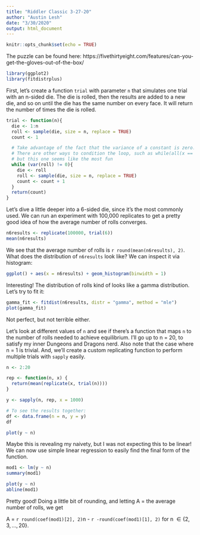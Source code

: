```yaml
---
title: "Riddler Classic 3-27-20"
author: "Austin Lesh"
date: "3/30/2020"
output: html_document
---
```


```r
knitr::opts_chunk$set(echo = TRUE)
```
The puzzle can be found here: https://fivethirtyeight.com/features/can-you-get-the-gloves-out-of-the-box/

```r
library(ggplot2)
library(fitdistrplus)
```

First, let's create a function `trial` with parameter `n` that simulates one trial with an n-sided die. The die is rolled, then the results are added to a new die, and so on until the die has the same number on every face. It will return the number of times the die is rolled.

```r
trial <- function(n){
  die <- 1:n
  roll <- sample(die, size = n, replace = TRUE)
  count <- 1

  # Take advantage of the fact that the variance of a constant is zero.
  # There are other ways to condition the loop, such as while(all(x == x[1])),
  # but this one seems like the most fun
  while (var(roll) != 0){
    die <- roll
    roll <- sample(die, size = n, replace = TRUE)
    count <- count + 1
  }
  return(count)
}
```

Let's dive a little deeper into a 6-sided die, since it's the most commonly used. We can run an experiment with 100,000 replicates to get a pretty good idea of how the average number of rolls converges.

```r
n6results <- replicate(100000, trial(6))
mean(n6results)
```

We see that the average number of rolls is `r round(mean(n6results), 2)`. What does the distribution of `n6results` look like? We can inspect it via histogram:

```r
ggplot() + aes(x = n6results) + geom_histogram(binwidth = 1)
```

Interesting! The distribution of rolls kind of looks like a gamma distribution. Let's try to fit it:

```r
gamma_fit <- fitdist(n6results, distr = "gamma", method = "mle")
plot(gamma_fit)
```

Not perfect, but not terrible either.

Let's look at different values of `n` and see if there's a function that maps `n` to the number of rolls needed to achieve equilibrium. I'll go up to n = 20, to satisfy my inner Dungeons and Dragons nerd. Also note that the case where n = 1 is trivial. And, we'll create a custom replicating function to perform multiple trials with `sapply` easily.

```r
n <- 2:20

rep <- function(n, x) {
  return(mean(replicate(x, trial(n))))
}

y <- sapply(n, rep, x = 1000)

# To see the results together:
df <- data.frame(n = n, y = y)
df

plot(y ~ n)
```

Maybe this is revealing my naivety, but I was not expecting this to be linear! We can now use simple linear regression to easily find the final form of the function.

```r
mod1 <- lm(y ~ n)
summary(mod1)
```

```r
plot(y ~ n)
abline(mod1)
```

Pretty good! Doing a little bit of rounding, and letting A = the average number of rolls, we get 

A = `r round(coef(mod1)[2], 2)`n - `r -round(coef(mod1)[1], 2)` for n $\in \{2, 3, ... , 20\}$.